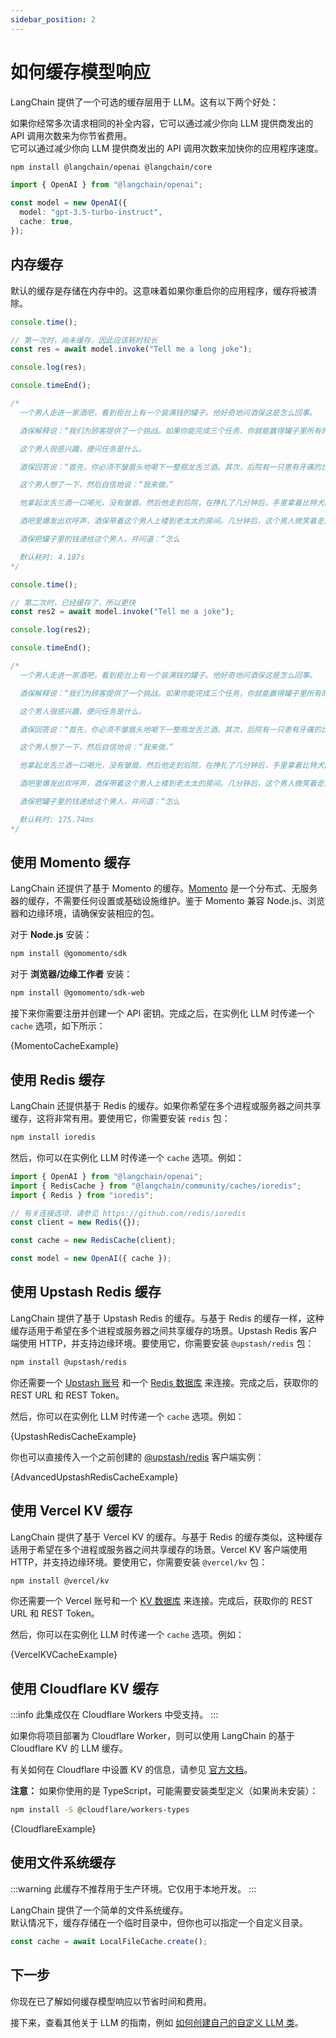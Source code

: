 ```yaml
---
sidebar_position: 2
---
```


# 如何缓存模型响应

LangChain 提供了一个可选的缓存层用于 LLM。这有以下两个好处：

如果你经常多次请求相同的补全内容，它可以通过减少你向 LLM 提供商发出的 API 调用次数来为你节省费用。  
它可以通过减少你向 LLM 提供商发出的 API 调用次数来加快你的应用程序速度。



<IntegrationInstallTooltip></IntegrationInstallTooltip>

```bash npm2yarn
npm install @langchain/openai @langchain/core
```

```typescript
import { OpenAI } from "@langchain/openai";

const model = new OpenAI({
  model: "gpt-3.5-turbo-instruct",
  cache: true,
});
```

## 内存缓存

默认的缓存是存储在内存中的。这意味着如果你重启你的应用程序，缓存将被清除。

```typescript
console.time();

// 第一次时，尚未缓存，因此应该耗时较长
const res = await model.invoke("Tell me a long joke");

console.log(res);

console.timeEnd();

/*
  一个男人走进一家酒吧，看到柜台上有一个装满钱的罐子。他好奇地问酒保这是怎么回事。

  酒保解释说：“我们为顾客提供了一个挑战。如果你能完成三个任务，你就能赢得罐子里所有的钱。”

  这个男人很感兴趣，便问任务是什么。

  酒保回答说：“首先，你必须不皱眉头地喝下一整瓶龙舌兰酒。其次，后院有一只患有牙痛的比特犬，你必须拔掉它的牙齿。第三，楼上有一位老太太，她从未体验过高潮。你必须让她达到高潮。”

  这个男人想了一下，然后自信地说：“我来做。”

  他拿起龙舌兰酒一口喝光，没有皱眉。然后他走到后院，在挣扎了几分钟后，手里拿着比特犬的牙齿出来了。

  酒吧里爆发出欢呼声，酒保带着这个男人上楼到老太太的房间。几分钟后，这个男人微笑着走出来，老太太则高兴地咯咯笑。

  酒保把罐子里的钱递给这个男人，并问道：“怎么

  默认耗时: 4.187s
*/
```

```typescript
console.time();

// 第二次时，已经缓存了，所以更快
const res2 = await model.invoke("Tell me a joke");

console.log(res2);

console.timeEnd();

/*
  一个男人走进一家酒吧，看到柜台上有一个装满钱的罐子。他好奇地问酒保这是怎么回事。

  酒保解释说：“我们为顾客提供了一个挑战。如果你能完成三个任务，你就能赢得罐子里所有的钱。”

  这个男人很感兴趣，便问任务是什么。

  酒保回答说：“首先，你必须不皱眉头地喝下一整瓶龙舌兰酒。其次，后院有一只患有牙痛的比特犬，你必须拔掉它的牙齿。第三，楼上有一位老太太，她从未体验过高潮。你必须让她达到高潮。”

  这个男人想了一下，然后自信地说：“我来做。”

  他拿起龙舌兰酒一口喝光，没有皱眉。然后他走到后院，在挣扎了几分钟后，手里拿着比特犬的牙齿出来了。

  酒吧里爆发出欢呼声，酒保带着这个男人上楼到老太太的房间。几分钟后，这个男人微笑着走出来，老太太则高兴地咯咯笑。

  酒保把罐子里的钱递给这个男人，并问道：“怎么

  默认耗时: 175.74ms
*/
```

## 使用 Momento 缓存

LangChain 还提供了基于 Momento 的缓存。[Momento](https://gomomento.com) 是一个分布式、无服务器的缓存，不需要任何设置或基础设施维护。鉴于 Momento 兼容 Node.js、浏览器和边缘环境，请确保安装相应的包。

对于 **Node.js** 安装：

```bash npm2yarn
npm install @gomomento/sdk
```

对于 **浏览器/边缘工作者** 安装：

```bash npm2yarn
npm install @gomomento/sdk-web
```

接下来你需要注册并创建一个 API 密钥。完成之后，在实例化 LLM 时传递一个 `cache` 选项，如下所示：


<CodeBlock language="typescript">{MomentoCacheExample}</CodeBlock>

## 使用 Redis 缓存

LangChain 还提供基于 Redis 的缓存。如果你希望在多个进程或服务器之间共享缓存，这将非常有用。要使用它，你需要安装 `redis` 包：

```bash npm2yarn
npm install ioredis
```

然后，你可以在实例化 LLM 时传递一个 `cache` 选项。例如：

```typescript
import { OpenAI } from "@langchain/openai";
import { RedisCache } from "@langchain/community/caches/ioredis";
import { Redis } from "ioredis";

// 有关连接选项，请参见 https://github.com/redis/ioredis
const client = new Redis({});

const cache = new RedisCache(client);

const model = new OpenAI({ cache });
```

## 使用 Upstash Redis 缓存

LangChain 提供了基于 Upstash Redis 的缓存。与基于 Redis 的缓存一样，这种缓存适用于希望在多个进程或服务器之间共享缓存的场景。Upstash Redis 客户端使用 HTTP，并支持边缘环境。要使用它，你需要安装 `@upstash/redis` 包：

```bash npm2yarn
npm install @upstash/redis
```

你还需要一个 [Upstash 账号](https://docs.upstash.com/redis#create-account) 和一个 [Redis 数据库](https://docs.upstash.com/redis#create-a-database) 来连接。完成之后，获取你的 REST URL 和 REST Token。

然后，你可以在实例化 LLM 时传递一个 `cache` 选项。例如：


<CodeBlock language="typescript">{UpstashRedisCacheExample}</CodeBlock>

你也可以直接传入一个之前创建的 [@upstash/redis](https://docs.upstash.com/redis/sdks/javascriptsdk/overview) 客户端实例：


<CodeBlock language="typescript">{AdvancedUpstashRedisCacheExample}</CodeBlock>

## 使用 Vercel KV 缓存

LangChain 提供了基于 Vercel KV 的缓存。与基于 Redis 的缓存类似，这种缓存适用于希望在多个进程或服务器之间共享缓存的场景。Vercel KV 客户端使用 HTTP，并支持边缘环境。要使用它，你需要安装 `@vercel/kv` 包：

```bash npm2yarn
npm install @vercel/kv
```

你还需要一个 Vercel 账号和一个 [KV 数据库](https://vercel.com/docs/storage/vercel-kv/kv-reference) 来连接。完成后，获取你的 REST URL 和 REST Token。

然后，你可以在实例化 LLM 时传递一个 `cache` 选项。例如：


<CodeBlock language="typescript">{VercelKVCacheExample}</CodeBlock>

## 使用 Cloudflare KV 缓存

:::info
此集成仅在 Cloudflare Workers 中受支持。
:::

如果你将项目部署为 Cloudflare Worker，则可以使用 LangChain 的基于 Cloudflare KV 的 LLM 缓存。

有关如何在 Cloudflare 中设置 KV 的信息，请参见 [官方文档](https://developers.cloudflare.com/kv/)。

**注意：** 如果你使用的是 TypeScript，可能需要安装类型定义（如果尚未安装）：

```bash npm2yarn
npm install -S @cloudflare/workers-types
```


<CodeBlock language="typescript">{CloudflareExample}</CodeBlock>

## 使用文件系统缓存

:::warning
此缓存不推荐用于生产环境。它仅用于本地开发。
:::

LangChain 提供了一个简单的文件系统缓存。  
默认情况下，缓存存储在一个临时目录中，但你也可以指定一个自定义目录。

```typescript
const cache = await LocalFileCache.create();
```

## 下一步

你现在已了解如何缓存模型响应以节省时间和费用。

接下来，查看其他关于 LLM 的指南，例如 [如何创建自己的自定义 LLM 类](/docs/how_to/custom_llm)。